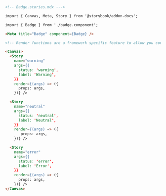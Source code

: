 ```md
<!-- Badge.stories.mdx --->

import { Canvas, Meta, Story } from '@storybook/addon-docs';

import { Badge } from './badge.component';

<Meta title="Badge" component={Badge} />

<!-- Render functions are a framework specific feature to allow you control on how the component renders -->

<Canvas>
  <Story 
    name="warning"
    args={{ 
      status: 'warning', 
      label: 'Warning',
    }}
    render={(args) => ({
      props: args,
    })} />

  <Story 
    name="neutral"
    args={{ 
      status: 'neutral', 
      label: 'Neutral',
    }}
    render={(args) => ({
       props: args,
    })} />

  <Story 
    name="error"
    args={{ 
      status: 'error', 
      label: 'Error',
    }}
    render={(args) => ({
      props: args,
    })} />
</Canvas>
```